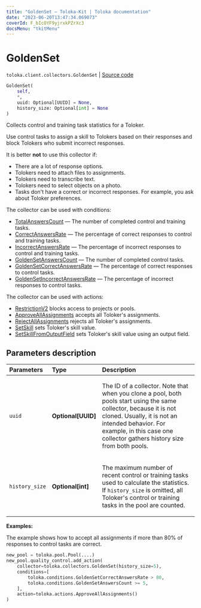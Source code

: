 ```yaml
---
title: "GoldenSet — Toloka-Kit | Toloka documentation"
date: "2023-06-20T13:47:34.069073"
coverId: F_bIcOYF9yjrxkPZrXc3
docsMenu: "tkitMenu"
---
```


# GoldenSet

`toloka.client.collectors.GoldenSet` | [Source code](https://github.com/Toloka/toloka-kit/blob/v1.2.0/src/client/collectors.py#L303)

```python
GoldenSet(
    self,
    *,
    uuid: Optional[UUID] = None,
    history_size: Optional[int] = None
)
```

Collects control and training task statistics for a Toloker.

Use control tasks to assign a skill to Tolokers based on their responses and block Tolokers who submit incorrect responses.

It is better **not** to use this collector if:
- There are a lot of response options.
- Tolokers need to attach files to assignments.
- Tolokers need to transcribe text.
- Tolokers need to select objects on a photo.
- Tasks don't have a correct or incorrect responses. For example, you ask about Toloker preferences.

The collector can be used with conditions:
* [TotalAnswersCount](/docs/toloka-kit/reference/toloka.client.conditions.TotalAnswersCount) — The number of completed control and training tasks.
* [CorrectAnswersRate](/docs/toloka-kit/reference/toloka.client.conditions.CorrectAnswersRate) — The percentage of correct responses to control and training tasks.
* [IncorrectAnswersRate](/docs/toloka-kit/reference/toloka.client.conditions.IncorrectAnswersRate) — The percentage of incorrect responses to control and training tasks.
* [GoldenSetAnswersCount](/docs/toloka-kit/reference/toloka.client.conditions.GoldenSetAnswersCount) — The number of completed control tasks.
* [GoldenSetCorrectAnswersRate](/docs/toloka-kit/reference/toloka.client.conditions.GoldenSetCorrectAnswersRate) — The percentage of correct responses to control tasks.
* [GoldenSetIncorrectAnswersRate](/docs/toloka-kit/reference/toloka.client.conditions.GoldenSetIncorrectAnswersRate) — The percentage of incorrect responses to control tasks.

The collector can be used with actions:
* [RestrictionV2](/docs/toloka-kit/reference/toloka.client.actions.RestrictionV2) blocks access to projects or pools.
* [ApproveAllAssignments](/docs/toloka-kit/reference/toloka.client.actions.ApproveAllAssignments) accepts all Toloker's assignments.
* [RejectAllAssignments](/docs/toloka-kit/reference/toloka.client.actions.RejectAllAssignments) rejects all Toloker's assignments.
* [SetSkill](/docs/toloka-kit/reference/toloka.client.actions.SetSkill) sets Toloker's skill value.
* [SetSkillFromOutputField](/docs/toloka-kit/reference/toloka.client.actions.SetSkillFromOutputField) sets Toloker's skill value using an output field.

## Parameters description

| Parameters | Type | Description |
| :----------| :----| :-----------|
`uuid`|**Optional\[UUID\]**|<p>The ID of a collector. Note that when you clone a pool, both pools start using the same collector, because it is not cloned. Usually, it is not an intended behavior. For example, in this case one collector gathers history size from both pools.</p>
`history_size`|**Optional\[int\]**|<p>The maximum number of recent control or training tasks used to calculate the statistics. If `history_size` is omitted, all Toloker's control or training tasks in the pool are counted.</p>

**Examples:**

The example shows how to accept all assignments if more than 80% of responses to control tasks are correct.

```python
new_pool = toloka.pool.Pool(....)
new_pool.quality_control.add_action(
    collector=toloka.collectors.GoldenSet(history_size=5),
    conditions=[
        toloka.conditions.GoldenSetCorrectAnswersRate > 80,
        toloka.conditions.GoldenSetAnswersCount >= 5,
    ],
    action=toloka.actions.ApproveAllAssignments()
)
```